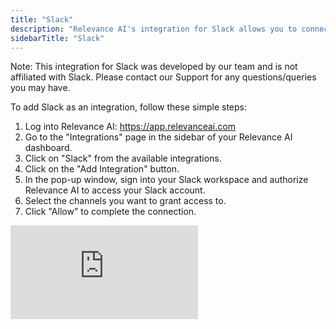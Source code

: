 ```yaml
---
title: "Slack"
description: "Relevance AI's integration for Slack allows you to connect your Relevance AI agents with Slack, enabling seamless communication between your AI workforce and your team's Slack workspace."
sidebarTitle: "Slack"
---
```


<Note>
  Note: This integration for Slack was developed by our team and is not affiliated with Slack. Please contact our Support for any questions/queries you may have.
</Note>

To add Slack as an integration, follow these simple steps:

1. Log into Relevance AI: https://app.relevanceai.com
2. Go to the "Integrations" page in the sidebar of your Relevance AI dashboard.
3. Click on "Slack" from the available integrations.
4. Click on the "Add Integration" button.
5. In the pop-up window, sign into your Slack workspace and authorize Relevance AI to access your Slack account.
6. Select the channels you want to grant access to.
7. Click "Allow" to complete the connection.

<div style={{ width:"100%",position:"relative" }}>
<iframe src="https://app.supademo.com/embed/cmb77dn944hpdppkpmiavfbmi?v_email=EMAIL&embed_v=2" frameBorder="0" title="Relevanceai Demo" allow="clipboard-write" webkitallowfullscreen="true" mozallowfullscreen="true" allowFullScreen style={{ position:"absolute",top:0,left:0,width:"100%",height:"100%",border:"3px solid #5E43CE",borderRadius:"10px" }} />

</div>

## Escalate your Agent to Slack

<Warning>
  This feature may be deprecated in the future and an Agent Notification feature will be added instead.
</Warning>

To escalate your agent to Slack, follow these steps:

1. Go to the "Agents" page in the sidebar of your Relevance AI dashboard.
2. Select the agent you want to escalate.
3. Navigate to the Build tab of your agent (top center)
4. Click on "Escalations" in the left sidebar.

<div style={{ width:"100%",position:"relative" }}>
<iframe src="https://app.supademo.com/embed/cmb77xv6z4i8bppkpfd5ajd2i?v_email=EMAIL&embed_v=2" frameBorder="0" title="Escalate to Slack Channel" allow="clipboard-write" webkitallowfullscreen="true" mozallowfullscreen="true" allowFullScreen style={{ position:"absolute",top:0,left:0,width:"100%",height:"100%",border:"3px solid #5E43CE",borderRadius:"10px" }} />

</div>

## Agent Notifications

<Warning>
  This feature is currently in beta for some users
</Warning>

1. Under "Agent Notifications", click "Add agent notification"
2. Configure your notification settings:
   - Select "Slack" as the platform
   - Choose the specific task statuses you want to trigger the notifications with (e.g., "Running" to trigger whenever the agent runs)
   - Select a Slack account that you have previously authed or add a new Slack account
   - Select a Slack channel you want to notify with new agent messages
3. Invite the Relevance AI agent to the Slack channel you want to notify by typing "/invite @RelevanceAI" in the channel.
4. Publish changes to your agent by clicking "Publish changes"
5. Run your agent by selecting "Run" at the top of the page.
6. Prompt the agent with some text, e.g. "Give me a summary of what Slack does".
7. You can reply to the agent's notification directly in Slack, or if you'd prefer you can click on “View task” to navigate back to the task in Relevance AI and perform further actions.

<div style={{ width:"100%",position:"relative" }}>
<iframe src="https://app.supademo.com/embed/cmb77jbof4hqnppkpc1k339xb?v_email=EMAIL&embed_v=2" frameBorder="0" title="Connect Slack Agent Notifications" allow="clipboard-write" webkitallowfullscreen="true" mozallowfullscreen="true" allowFullScreen style={{ position:"absolute",top:0,left:0,width:"100%",height:"100%",border:"3px solid #5E43CE",borderRadius:"10px" }} />

</div>

Once connected, your integration for Slack will be available for use with your Agents and Tools.

## Triggering Agents from Slack

![Slack Triggers New Pn](/images/slack_triggers_new.png)

You can trigger your Agents directly from Slack. This will start your Agent in Relevance AI based on a keyword of your choice, and then will reply to your message in Slack.

To get started, first **invite Relevance AI to the Slack channel you want to trigger Agents from** by typing `/invite @Relevance AI` into the channel.

Then, set up your Trigger from Relevance AI.

<div style={{ width:"100%",position:"relative" }}>
<iframe src="https://app.supademo.com/embed/cme12y0di08sig56jgsky0owk?v_email=EMAIL&embed_v=2" frameBorder="0" title="How to set up the Slack trigger" allow="clipboard-write" webkitallowfullscreen="true" mozallowfullscreen="true" allowFullScreen style={{ position:"absolute",top:0,left:0,width:"100%",height:"100%",border:"3px solid #5E43CE",borderRadius:"10px" }} />

</div>

1. Enter your Triggers page in your Agent, and create a new Trigger
2. Select Slack
3. Connect or select your Slack account, then click 'Continue'
4. Select the channel you want your Agent to be triggered on
5. Enter the keyword you want the Agent to be triggered on - if you want the Agent to be triggered on all messages that tag `@Relevance AI`, leave this blank
6. Click 'Continue'
7. Queue work hours if needed
8. Click 'Setup trigger'

Once you've done this, you can trigger your Agent from Slack by tagging `@Relevance AI` and mentioning the keyword you've set (if you set a keyword)\!

## Making API calls with Slack using Tool steps

You can configure your Slack agent to make API calls to Slack via Relevance AI's tool builder. This allows you to perform actions such as posting Slack messages to channels, or reading messages from channels. These are just a few examples of the many Slack actions available. Your agents can combine these actions with their reasoning capabilities to create sophisticated workflows that enhance team communication and productivity.

<Tip>
  Type in "Slack" in the search bar to see all the available Slack actions.
</Tip>

<div style={{ width:"100%",position:"relative" }}>
<iframe src="https://app.supademo.com/embed/cmb781rbk4ie7ppkpcjfc5rdv?v_email=EMAIL&embed_v=2" frameBorder="0" title="Slack Tools - Send a Slack Message via a Tool Step" allow="clipboard-write" webkitallowfullscreen="true" mozallowfullscreen="true" allowFullScreen style={{ position:"absolute",top:0,left:0,width:"100%",height:"100%",border:"3px solid #5E43CE",borderRadius:"10px" }} />

</div>

### All Slack Tool steps

You can learn more about each of the Slack Tool steps on the following pages.

<Snippet file="components/integrations/slack-tool-steps.mdx" />

## Remove integration for Slack

If you need to remove the integration for Slack:

1. Go to the "Integrations" page from the sidebar.
2. Search for Slack from the list.
3. Click "..." on the account you want to remove.
4. Click "Remove" and confirm your choice.

This will disconnect your Slack workspace from Relevance AI, and your agents will no longer be able to interact with Slack until you reconnect the integration for Slack.

<div style={{ width:"100%",position:"relative" }}>
<iframe src="https://app.supademo.com/embed/cmb77zw534ib9ppkp4md1nple?v_email=EMAIL&embed_v=2" frameBorder="0" title="Remove an Integration for Slack" allow="clipboard-write" webkitallowfullscreen="true" mozallowfullscreen="true" allowfullscreen style={{ position:"absolute",top:0,left:0,width:"100%",height:"100%",border:"3px solid #5E43CE",borderRadius:"10px" }} />

</div>

## Frequently asked questions (FAQs)

<AccordionGroup>
  <Accordion title="How do I send specific messages to someone on Slack?">
    If you want to be able to send a message to a specific person in Slack, that person will first need to send a message to the Relevance AI bot in Slack. Once they do this, their name will appear as a destination option when sending Slack messages.
  </Accordion>
  <Accordion title="How do I trigger my Workforce via Slack?">We do not support the ability to trigger a Workforce in Slack yet, but this is on the roadmap!</Accordion>
</AccordionGroup>

## Disclaimer

Relevance AI enables users to access verified and genuine generative models from secure and trusted vendors. However, generative AI technologies still leave the potential for hallucinations leading to potentially inaccurate responses. Please review and verify the agent's output and use a combination of deterministic and agentic behaviour to achieve the most reliable results.

## Privacy Policy

To find out more about how Relevance AI handles your data, please see our [Privacy Policy](https://relevanceai.com/privacy-policy).